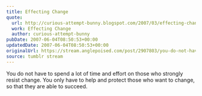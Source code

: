 ```yaml
---
title: Effecting Change
quote:
  url: http://curious-attempt-bunny.blogspot.com/2007/03/effecting-change.html
  work: Effecting Change
  author: curious-attempt-bunny
pubDate: 2007-06-04T08:50:53+00:00
updatedDate: 2007-06-04T08:50:53+00:00
originalUrl: https://stream.anglepoised.com/post/2907803/you-do-not-have-to-spend-a-lot-of-time-and-effort
source: tumblr stream
---
```


You do not have to spend a lot of time and effort on those who strongly resist change. You only have to help and protect those who want to change, so that they are able to succeed.
